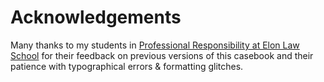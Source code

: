 # Acknowledgements {.unlisted .unnumbered}

Many thanks to my students in [Professional Responsibility at Elon Law School](https://www.emfink.net/PR/) for their feedback on previous versions of this casebook and their patience with typographical errors & formatting glitches. 
